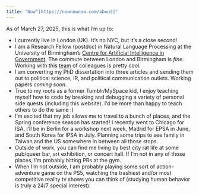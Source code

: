 ```yaml
---
title: "Now^[https://nownownow.com/about]"
---
```


As of March 27, 2025, this is what I'm up to: 

- I currently live in London (UK). It's no NYC, but it's a close second! 
- I am a Research Fellow (postdoc) in Natural Language Processing at the University of Birmingham's [Centre for Artificial Intelligence in Government](https://www.birmingham.ac.uk/research/centre-for-artificial-intelligence-in-government). The commute between London and Birmingham is _fine_. Working with this [team](https://www.birmingham.ac.uk/research/centres-institutes/centre-for-artificial-intelligence-in-government/people) of colleagues is pretty cool.  
- I am converting my PhD dissertation into three articles and sending them out to political science, IR, and political communication outlets. Working papers _coming soon_. 
- True to my roots as a former Tumblr/MySpace kid, I enjoy teaching myself how to code by breaking and debugging a variety of personal side quests (including this website). I'd be more than happy to teach others to do the same :) 
- I'm excited that my job allows me to travel to a bunch of places, and the Spring conference season has started! I recently went to Chicago for ISA, I'll be in Berlin for a workshop next week, Madrid for EPSA in June, and South Korea for IPSA in July. Planning some trips to see family in Taiwan and the US somewhere in between all those stops. 
- Outside of work, you can find me living by best city rat life at some pub/queer bar, art exhibition, or concert hall. If I'm not in any of those places, I'm probably hitting PRs at the gym. 
- When I'm not outside, I am probably playing some sort of action-adventure game on the PS5, watching the trashiest and/or most competitive reality tv shows you can think of (studying human behavior is truly a 24/7 special interest). 
